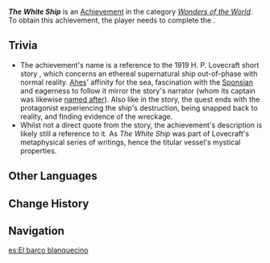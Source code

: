 {{Achievement Infobox
|id           = 81342
|order id     = 1328
|category     = Wonders of the World
|description  = "She's sailing on the sea of dreams..."
|requirements = Complete [[The Lone Phantom Sail]]
|primogems    = 5
|tracking     = 
|topic        = 
|type         = Quest
|quest        = 
|hidden       = 1
}}
'''''The White Ship''''' is an [[Achievement]] in the category ''[[Wonders of the World]]''. To obtain this achievement, the player needs to complete the {{Quest|The Lone Phantom Sail}}.
<!--
==Gameplay Notes==
*
-->
==Trivia==
*The achievement's name is a reference to the 1919 H. P. Lovecraft short story {{W|The White Ship (story)|of the same name}}, which concerns an ethereal supernatural ship out-of-phase with normal reality. [[Ahes]]' affinity for the sea, fascination with the [[Sponsian]] and eagerness to follow it mirror the story's narrator (whom its captain was likewise [[Basil Elton|named after]]). Also like in the story, the quest ends with the protagonist experiencing the ship's destruction, being snapped back to reality, and finding evidence of the wreckage.
*Whilst not a direct quote from the story, the achievement's description is likely still a reference to it. As ''The White Ship'' was part of Lovecraft's metaphysical {{W|Dream Cycle}} series of writings, hence the titular vessel's mystical properties.
==Other Languages==
{{Other Languages
|en      = The White Ship
|zhs     = 白船
|zhs_rm  = Bái Chuán
|zht     = 白船
|zht_rm  = Bái Chuán
|zh_tl   = White Ship
|ja      = The White Ship
|ko      = 화이트 쉽
|ko_rm   = 
|ko_tl   = 
|es      = El barco blanquecino
|es_tl   = The Whitish Ship
|fr      = Le bateau blanc
|fr_tl   = The White Boat
|ru      = Белый корабль
|ru_tl   = The White Ship
|th      = เรือขาว
|th_rm   = 
|th_tl   = 
|vi      = Con Thuyền Trắng
|vi_tl   = 
|de      = Das weiße Schiff
|de_tl   = The White Ship
|id      = Kapal Putih
|id_tl   = White Ship
|pt      = O Barco Branco
|pt_tl   = 
|tr      = Beyaz Gemi
|tr_tl   = White Ship
|it      = La nave bianca
|it_tl   = 
}}

==Change History==
{{Change History|4.0}}

==Navigation==
{{Achievement Navbox}}

[[es:El barco blanquecino]]